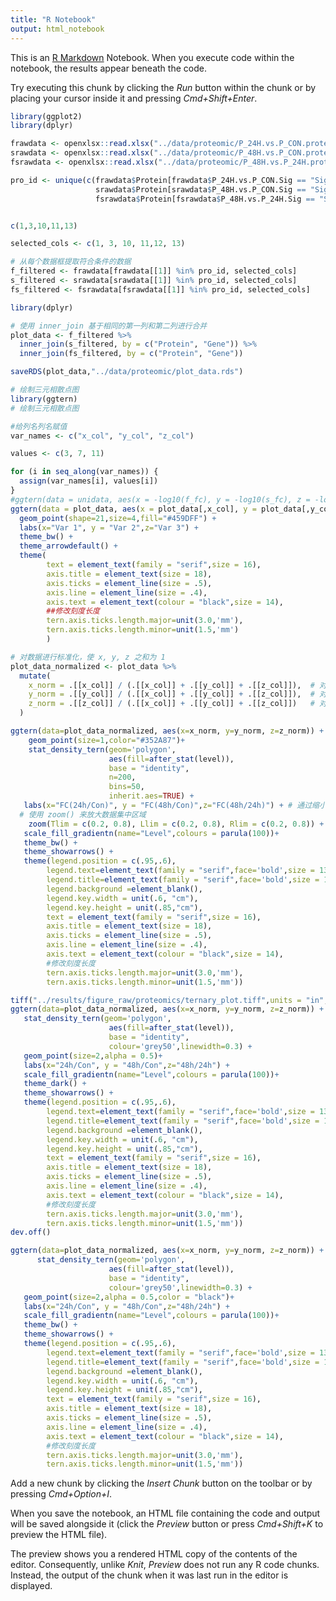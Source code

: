 ```yaml
---
title: "R Notebook"
output: html_notebook
---
```


This is an [R Markdown](http://rmarkdown.rstudio.com) Notebook. When you execute code within the notebook, the results appear beneath the code. 

Try executing this chunk by clicking the *Run* button within the chunk or by placing your cursor inside it and pressing *Cmd+Shift+Enter*. 


```r
library(ggplot2)
library(dplyr)
```


```r
frawdata <- openxlsx::read.xlsx("../data/proteomic/P_24H.vs.P_CON.protein.xlsx")
srawdata <- openxlsx::read.xlsx("../data/proteomic/P_48H.vs.P_CON.protein.xlsx")
fsrawdata <- openxlsx::read.xlsx("../data/proteomic/P_48H.vs.P_24H.protein.xlsx")
```


```r
pro_id <- unique(c(frawdata$Protein[frawdata$P_24H.vs.P_CON.Sig == "Significant"],
                   srawdata$Protein[srawdata$P_48H.vs.P_CON.Sig == "Significant"],
                   fsrawdata$Protein[fsrawdata$P_48H.vs.P_24H.Sig == "Significant"]))


c(1,3,10,11,13)

selected_cols <- c(1, 3, 10, 11,12, 13)

# 从每个数据框提取符合条件的数据
f_filtered <- frawdata[frawdata[[1]] %in% pro_id, selected_cols]
s_filtered <- srawdata[srawdata[[1]] %in% pro_id, selected_cols]
fs_filtered <- fsrawdata[fsrawdata[[1]] %in% pro_id, selected_cols]

library(dplyr)

# 使用 inner_join 基于相同的第一列和第二列进行合并
plot_data <- f_filtered %>%
  inner_join(s_filtered, by = c("Protein", "Gene")) %>%
  inner_join(fs_filtered, by = c("Protein", "Gene"))

saveRDS(plot_data,"../data/proteomic/plot_data.rds")
```

```r
# 绘制三元相散点图
library(ggtern)
# 绘制三元相散点图

#给列名列名赋值
var_names <- c("x_col", "y_col", "z_col")

values <- c(3, 7, 11)

for (i in seq_along(var_names)) {
  assign(var_names[i], values[i])
}
#ggtern(data = unidata, aes(x = -log10(f_fc), y = -log10(s_fc), z = -log10(fs_fc))) +
ggtern(data = plot_data, aes(x = plot_data[,x_col], y = plot_data[,y_col], z = plot_data[,z_col])) +
  geom_point(shape=21,size=4,fill="#459DFF") +
  labs(x="Var 1", y = "Var 2",z="Var 3") +
  theme_bw() +
  theme_arrowdefault() +
  theme(
        text = element_text(family = "serif",size = 16),
        axis.title = element_text(size = 18),
        axis.ticks = element_line(size = .5),
        axis.line = element_line(size = .4),
        axis.text = element_text(colour = "black",size = 14),
        ##修改刻度长度
        tern.axis.ticks.length.major=unit(3.0,'mm'),
        tern.axis.ticks.length.minor=unit(1.5,'mm')
        )

```

```R
# 对数据进行标准化，使 x, y, z 之和为 1
plot_data_normalized <- plot_data %>%
  mutate(
    x_norm = .[[x_col]] / (.[[x_col]] + .[[y_col]] + .[[z_col]]),  # 对第 4 列标准化
    y_norm = .[[y_col]] / (.[[x_col]] + .[[y_col]] + .[[z_col]]),  # 对第 6 列标准化
    z_norm = .[[z_col]] / (.[[x_col]] + .[[y_col]] + .[[z_col]])   # 对第 9 列标准化
  )

ggtern(data=plot_data_normalized, aes(x=x_norm, y=y_norm, z=z_norm)) + 
    geom_point(size=1,color="#352A87")+          
    stat_density_tern(geom='polygon',
                      aes(fill=after_stat(level)),
                      base = "identity",
                      n=200,
                      bins=50,
                      inherit.aes=TRUE) +
   labs(x="FC(24h/Con)", y = "FC(48h/Con)",z="FC(48h/24h)") + # 通过缩小刻度范围放大数据
  # 使用 zoom() 来放大数据集中区域
    zoom(Tlim = c(0.2, 0.8), Llim = c(0.2, 0.8), Rlim = c(0.2, 0.8)) +
   scale_fill_gradientn(name="Level",colours = parula(100))+
   theme_bw() +
   theme_showarrows() +
   theme(legend.position = c(.95,.6),
        legend.text=element_text(family = "serif",face='bold',size = 13,),
        legend.title=element_text(family = "serif",face='bold',size = 13),
        legend.background =element_blank(),
        legend.key.width = unit(.6, "cm"),
        legend.key.height = unit(.85,"cm"),
        text = element_text(family = "serif",size = 16),
        axis.title = element_text(size = 18),
        axis.ticks = element_line(size = .5),
        axis.line = element_line(size = .4),
        axis.text = element_text(colour = "black",size = 14),
        #修改刻度长度
        tern.axis.ticks.length.major=unit(3.0,'mm'),
        tern.axis.ticks.length.minor=unit(1.5,'mm'))
```
```r
tiff("../results/figure_raw/proteomics/ternary_plot.tiff",units = "in",width = 16,height = 16,res = 300)
ggtern(data=plot_data_normalized, aes(x=x_norm, y=y_norm, z=z_norm)) + 
   stat_density_tern(geom='polygon',
                      aes(fill=after_stat(level)),
                      base = "identity",
                      colour='grey50',linewidth=0.3) +
   geom_point(size=2,alpha = 0.5)+
   labs(x="24h/Con", y = "48h/Con",z="48h/24h") +
   scale_fill_gradientn(name="Level",colours = parula(100))+
   theme_dark() +
   theme_showarrows() +
   theme(legend.position = c(.95,.6),
        legend.text=element_text(family = "serif",face='bold',size = 13,),
        legend.title=element_text(family = "serif",face='bold',size = 13),
        legend.background =element_blank(),
        legend.key.width = unit(.6, "cm"),
        legend.key.height = unit(.85,"cm"),
        text = element_text(family = "serif",size = 16),
        axis.title = element_text(size = 18),
        axis.ticks = element_line(size = .5),
        axis.line = element_line(size = .4),
        axis.text = element_text(colour = "black",size = 14),
        #修改刻度长度
        tern.axis.ticks.length.major=unit(3.0,'mm'),
        tern.axis.ticks.length.minor=unit(1.5,'mm'))
dev.off()
```

```r
ggtern(data=plot_data_normalized, aes(x=x_norm, y=y_norm, z=z_norm)) + 
      stat_density_tern(geom='polygon',
                      aes(fill=after_stat(level)),
                      base = "identity",
                      colour='grey50',linewidth=0.3) +
   geom_point(size=2,alpha = 0.5,color = "black")+
   labs(x="24h/Con", y = "48h/Con",z="48h/24h") +
   scale_fill_gradientn(name="Level",colours = parula(100))+
   theme_bw() +
   theme_showarrows() +
   theme(legend.position = c(.95,.6),
        legend.text=element_text(family = "serif",face='bold',size = 13,),
        legend.title=element_text(family = "serif",face='bold',size = 13),
        legend.background =element_blank(),
        legend.key.width = unit(.6, "cm"),
        legend.key.height = unit(.85,"cm"),
        text = element_text(family = "serif",size = 16),
        axis.title = element_text(size = 18),
        axis.ticks = element_line(size = .5),
        axis.line = element_line(size = .4),
        axis.text = element_text(colour = "black",size = 14),
        #修改刻度长度
        tern.axis.ticks.length.major=unit(3.0,'mm'),
        tern.axis.ticks.length.minor=unit(1.5,'mm'))
```


Add a new chunk by clicking the *Insert Chunk* button on the toolbar or by pressing *Cmd+Option+I*.

When you save the notebook, an HTML file containing the code and output will be saved alongside it (click the *Preview* button or press *Cmd+Shift+K* to preview the HTML file). 

The preview shows you a rendered HTML copy of the contents of the editor. Consequently, unlike *Knit*, *Preview* does not run any R code chunks. Instead, the output of the chunk when it was last run in the editor is displayed.

